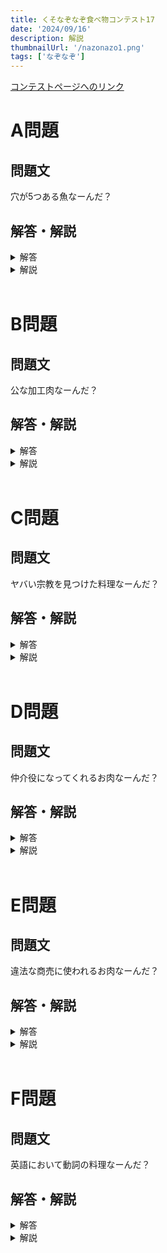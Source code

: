 ```yaml
---
title: くそなぞなぞ食べ物コンテスト17
date: '2024/09/16'
description: 解説
thumbnailUrl: '/nazonazo1.png'
tags: ['なぞなぞ']
---
```


[コンテストページへのリンク]

# A問題

## 問題文

穴が5つある魚なーんだ？

## 解答・解説

<details>

<summary>解答</summary>

あなご

</details>

<details>

<summary>解説</summary>

穴が5つなのであなごです。

</details>

<br/>

# B問題

## 問題文

公な加工肉なーんだ？

## 解答・解説

<details>

<summary>解答</summary>

はむ

</details>

<details>

<summary>解説</summary>

公という漢字を分解すると「ハ」と「ム」が出てくるのでハムです。

</details>

<br/>

# C問題

## 問題文

ヤバい宗教を見つけた料理なーんだ？

## 解答・解説

<details>

<summary>解答</summary>

あらかると

</details>

<details>

<summary>解説</summary>

ヤバい宗教を言い換えるとカルトになります。カルトがつく料理を探すとアラカルトが見つかります。

</details>

<br/>

# D問題

## 問題文

仲介役になってくれるお肉なーんだ？

## 解答・解説

<details>

<summary>解答</summary>

とりもつ

</details>

<details>

<summary>解説</summary>

「仲介する」を言い換えると「(仲を)取り持つ」になります。

</details>

<br/>

# E問題

## 問題文

違法な商売に使われるお肉なーんだ？

## 解答・解説

<details>

<summary>解答</summary>

まるちよう

</details>

<details>

<summary>解説</summary>

違法な商売の一つに、「マルチ商法」というものがあります。

</details>

<br/>

# F問題

## 問題文

英語において動詞の料理なーんだ？

## 解答・解説

<details>

<summary>解答</summary>

えすにつくりょうり

</details>

<details>

<summary>解説</summary>

英語では、動詞は主に主語につきます。

</details>




[コンテストページへのリンク]: https://shitforces.herokuapp.com/contest/kfc17
